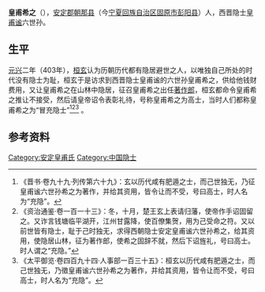 '''皇甫希之'''（{{bd|？||？||catIdx=H}}），[[安定郡|安定郡]][[朝那县_(秦国)|朝那县]]（今[[宁夏回族自治区|宁夏回族自治区]][[固原市|固原市]][[彭阳县|彭阳县]]）人，西晋隐士[[皇甫谧|皇甫谧]]六世孙。

==生平==
[[元兴_(东晋)|元兴]]二年（403年），[[桓玄|桓玄]]认为历朝历代都有隐居避世之人，以唯独自己所处的时代没有隐士为耻，桓玄于是访求到西晋隐士皇甫谧的六世孙皇甫希之，供给他钱财费用，又让皇甫希之在山林中隐居，征召皇甫希之出任[[著作郎|著作郎]]，桓玄都命令皇甫希之推让不接受，然后请皇帝诏令表彰礼待，号称皇甫希之为高士，当时人们都称皇甫希之为“冒充隐士”<ref>《晋书·卷九十九·列传第六十九》：玄以历代咸有肥遁之士，而己世独无，乃征皇甫谧六世孙希之为著作，并给其资用，皆令让而不受，号曰高士，时人名为“充隐”。</ref><ref>《资治通鉴·卷一百一十三》：冬，十月，楚王玄上表请归藩，使帝作手诏固留之。又诈言钱塘临平湖开，江州甘露降，使百僚集贺，用为己受命之符。又以前世皆有隐士，耻于己时独无，求得西朝隐士安定皇甫谧六世孙希之，给其资用，使隐居山林，征为著作郎，使希之固辞不就，然后下诏旌礼，号曰高士。时人谓之“充隐。”</ref><ref>《太平御览·卷四百九十四·人事部一百三十五》：桓玄以历代咸有肥遁之士，而己世独无，乃徵皇甫谧六世孙希之为著作，并给其资用，皆令让而不受，号曰高士，时人名为“充隐”。</ref> 。

== 参考资料 ==
{{reflist}}

[[Category:安定皇甫氏|Category:安定皇甫氏]]
[[Category:中国隐士|Category:中国隐士]]